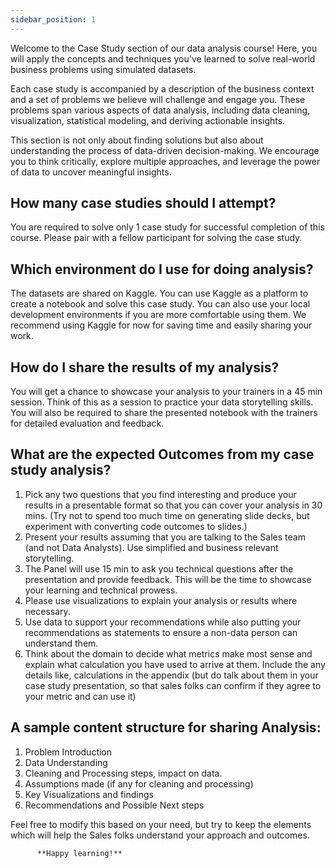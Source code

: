 ```yaml
---
sidebar_position: 1
---
```

Welcome to the Case Study section of our data analysis course! Here, you will apply the concepts and techniques you've learned to solve real-world business problems using simulated datasets. 

Each case study is accompanied by a description of the business context and a set of problems we believe will challenge and engage you. These problems span various aspects of data analysis, including data cleaning, visualization, statistical modeling, and deriving actionable insights.

This section is not only about finding solutions but also about understanding the process of data-driven decision-making. We encourage you to think critically, explore multiple approaches, and leverage the power of data to uncover meaningful insights.

## How many case studies should I attempt?
You are required to solve only 1 case study for successful completion of this course. Please pair with a fellow participant for solving the case study.

## Which environment do I use for doing analysis?
The datasets are shared on Kaggle. You can use Kaggle as a platform to create a notebook and solve this case study.
You can also use your local development environments if you are more comfortable using them. We recommend using Kaggle for now for saving time and easily sharing your work.

## How do I share the results of my analysis?
You will get a chance to showcase your analysis to your trainers in a 45 min session. Think of this as a session to practice your data storytelling skills.
You will also be required to share the presented notebook with the trainers for detailed evaluation and feedback.

## What are the expected Outcomes from my case study analysis?

1. Pick any two questions that you find interesting and produce your results in a presentable format so that you can cover your analysis in 30 mins. (Try not to spend too much time on generating slide decks, but experiment with converting code outcomes to slides.)
2. Present your results assuming that you are talking to the Sales team (and not Data Analysts). Use simplified and business relevant storytelling.
3. The Panel will use 15 min to ask you technical questions after the presentation and provide feedback. This will be the time to showcase your learning and technical prowess.
4. Please use visualizations to explain your analysis or results where necessary.
5. Use data to support your recommendations while also putting your recommendations as statements to ensure a non-data person can understand them.
6. Think about the domain to decide what metrics make most sense and explain what calculation you have used to arrive at them. Include the any details like, calculations in the appendix (but do talk about them in your case study presentation, so that sales folks can confirm if they agree to your metric and can use it)

## A sample content structure for sharing Analysis:

1. Problem Introduction
2. Data Understanding
3. Cleaning and Processing steps, impact on data.
4. Assumptions made (if any for cleaning and processing)
5. Key Visualizations and findings
6. Recommendations and Possible Next steps

Feel free to modify this based on your need, but try to keep the elements which will help the Sales folks understand your approach and outcomes.

          **Happy learning!**
